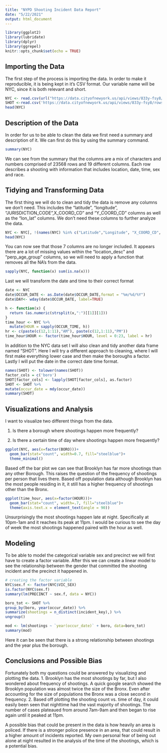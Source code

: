 ```yaml
---
title: "NYPD Shooting Incident Data Report"
date: "5/22/2021"
output: html_document
---
```


```r
library(ggplot2)
library(lubridate)
library(dplyr)
library(ggrepel)
knitr::opts_chunk$set(echo = TRUE)
```

## Importing the Data

The first step of the process is importing the data. In order to make it reproducible, it is being kept in it's CSV format. Our variable name will be NYC, since it is both relevant and short.

```r
NYC <- read.csv(url("https://data.cityofnewyork.us/api/views/833y-fsy8/rows.csv"))
SHOT <-read.csv('https://data.cityofnewyork.us/api/views/833y-fsy8/rows.csv?accessType=DOWNLOAD')
head(NYC)
```

## Description of the Data

In order for us to be able to clean the data we first need a summary and description of it. We can first do this by using the summary command.

```r
summary(NYC)
```

We can see from the summary that the columns are a mix of characters and numbers comprised of 23568 rows and 19 different columns. Each row describes a shooting with information that includes location, date, time, sex and race.

## Tidying and Transforming Data

The first thing we will do to clean and tidy the data is remove any columns we don't need. This includes the "latitude", "longitude", "JURISDICTION_CODE",X_COORD_CD" and "Y_COORD_CD" columns as well as the "lon_lat" columns. We don't need these columns to further analyze the data.

```r
NYC <- NYC[, !(names(NYC) %in% c("Latitude","Longitude", "X_COORD_CD", "Y_COORD_CD", "Lon_Lat", "JURISDICTION_CODE"))]
head(NYC)
```
You can now see that those 7 columns are no longer included. 
It appears there are a lot of missing values within the "location_desc" and "perp_age_group" columns, so we will need to apply a function that removes all the NA's from the data.

```r
sapply(NYC, function(x) sum(is.na(x)))

```

Last we will transform the date and time to their correct format

```r
date <- NYC
date$OCCUR_DATE <- as.Date(date$OCCUR_DATE,format = "%m/%d/%Y")
date$DAY<- wday(date$OCCUR_DATE, label=TRUE)

h <- function(x) {
  return (as.numeric(strsplit(x,":")[[1]][1]))
}
time_hour <- NYC %>%
  mutate(HOUR = sapply(OCCUR_TIME, h))
hr <- c(paste(c(12,1:11),"AM"), paste(c(12,1:11),"PM"))
time_hour$HOUR <- factor(time_hour$HOUR, level = 0:23, label = hr)

```

In addition to the NYC data set I will also clean and tidy another data frame named "SHOT". Here I will try a different approach to cleaning, where I will first make everything lower case and then make the boroughs a factor. Lastly I will put the date in the correct date time format.

```r
names(SHOT) <- tolower(names(SHOT))
factor_cols = c('boro')
SHOT[factor_cols] <- lapply(SHOT[factor_cols], as.factor)
SHOT <- SHOT %>%
mutate(occur_date = mdy(occur_date))
summary(SHOT)
```


## Visualizations and Analysis

I want to visualize two different things from the data.

1. Is there a borough where shootings happen more frequently?

2. Is there a certain time of day where shootings happen more frequently?

```r
ggplot(NYC, aes(x=factor(BORO)))+
  geom_bar(stat="count", width=0.7, fill="steelblue")+
  theme_minimal()
```

Based off the bar plot we can see that Brooklyn has far more shootings than any other Borough. This raises the question of the frequency of shootings per person that lives there. Based off population data although Brooklyn has the most people residing in it, it still has a higher frequency of shootings other than the Bronx.

```r
ggplot(time_hour, aes(x=factor(HOUR)))+
  geom_bar(stat="count", width=.7, fill="steelblue")+
  theme(axis.text.x = element_text(angle = 90))
```

Unsurprisingly the most shootings happen late at night. Specifically at 10pm-1am and it reaches its peak at 11pm. I would be curious to see the day of week the most shootings happened paired with the hour as well.



## Modeling

To be able to model the categorical variable sex and precinct we will first have to create  a factor variable. After this we can create a linear model to see the relationship between the gender that committed the shooting incident and the precinct it happened in.
```r
# creating the factor variable
NYC$sex.f <- factor(NYC$VIC_SEX)
is.factor(NYC$sex.f)
summary(lm(PRECINCT ~ sex.f, data = NYC))
```

```r
boro_tot <- SHOT %>%
group_by(boro, year(occur_date)) %>%
summarize(shootings = n_distinct(incident_key),) %>%
ungroup()
```

```r
mod <- lm(shootings ~ `year(occur_date)` + boro, data=boro_tot)
summary(mod)

```

Here it can be seen that there is a strong relationship between shootings and the year plus the borough.

## Conclusions and Possible Bias

Fortunately both my questions could be answered by visualizing and plotting the data.
1. Brooklyn has the most shootings by far, but I also wondered about frequency of shootings. A quick google search showed the Brooklyn population was almost twice the size of the Bronx. Even after accounting for the size of populations the Bronx was a close second in frequency.
2. Based off plotting the shooting count vs. time of day, it could easily been seen that nighttime had the vast majority of shootings. The number of cases plateaued from around 7am-9am and then began to rise again until it peaked at 11pm.

A possible bias that could be present in the data is how heavily an area is policed. If there is a stronger police presence in an area, that could result in a higher amount of incidents reported. My own personal fear of being out alone at night resulted in the analysis of the time of the shootings, which is a potential bias.
